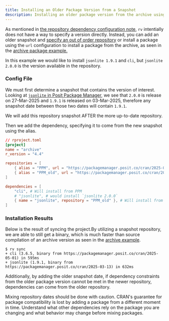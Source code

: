 ```yaml
---
title: Installing an Older Package Version from a Snapshot
description: Installing an older package version from the archive using the `url` configuration option.
---
```



As mentioned in [the repository dependency configuration note](../../config/common_config/#repository),
`rv` intentially does not have a way to specify a version directly. Instead, you can add an older snapshot 
and [specify an out of order repository](../../config/common_config/#repository) or install a package 
using the `url` configuration to install a package from the archive, as seen in the [archive package example.](../archive_pkg)

In this example we would like to install `jsonlite 1.9.1` and `cli`, but `jsonlite 2.0.0` is the version available in the repository.

### Config File

We must first determine a snapshot that contains the version of interest. 
Looking at [`jsonlite` in Posit Package Manager](https://packagemanager.posit.co/client/#/repos/cran/packages/overview?search=jsonlite), 
we see that `2.0.0` is release on 27-Mar-2025 and `1.9.1` is released on 03-Mar-2025, therefore any snapshot date between those two dates will contain `1.9.1`.

We will add this repository snapshot AFTER the more up-to-date repository.

Then we add the dependency, specifying it to come from the new snapshot using the alias.

```toml ins={8}
// rproject.toml
[project]
name = "archive"
r_version = "4.4"

repositories = [
    { alias = "PPM", url = "https://packagemanager.posit.co/cran/2025-05-01" },
    { alias = "PPM_old", url = "https://packagemanager.posit.co/cran/2025-03-13" },
]

dependencies = [
    "cli", # Will install from PPM
    # "jsonlite", # would install `jsonlite 2.0.0`
    { name = "jsonlite", repository = "PPM_old" }, # Will install from PPM_old
]
```

### Installation Results
Below is the result of syncing the project.By utilizing a snapshot repository, we are able to still get a binary, 
which is much faster than source compilation of an archive version as seen in the [archive example](../archive_pkg).

```shell
$ rv sync
+ cli (3.6.5, binary from https://packagemanager.posit.co/cran/2025-05-01) in 595ms
+ jsonlite (1.9.1, binary from https://packagemanager.posit.co/cran/2025-03-13) in 632ms
```

Additionally, by adding the older snapshot date, if dependency constraints from the older package version cannot be met
in the newer repository, dependencies can come from the older repository. 

<Aside type="note">
Mixing repository dates should be done with caution. CRAN's guarantee for package compatibility is lost by adding a package from a 
different moment in time. Understand what other dependencies rely on the package you are changing and what behavior may change before
mixing packages.
</Aside>